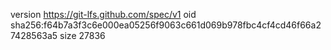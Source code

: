 version https://git-lfs.github.com/spec/v1
oid sha256:f64b7a3f3c6e000ea05256f9063c661d069b978fbc4cf4cd46f66a27428563a5
size 27836
